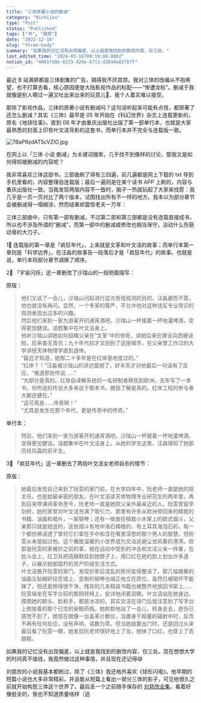 ```yaml
---
title: "三体原著小说的删减"
category: "Nichijou"
type: "Post"
status: "Published"
tags: ["书", "随想"]
date: "2022-12-18"
slug: "three-body"
summary: "如果我的记忆没有出现偏差，以上就是我找到的删改内容，仅三处。"
last_edited_time: "2024-03-16T09:19:00.000Z"
notion_id: "4001fd0e-6523-426e-b711-d28a9a827b7f"
---
```



最近 B 站满屏都是三体剧集的广告，搞得我不厌其烦。我对三体的改编从不抱希望，也不打算去看，核心原因便是大陆影视作品的标配——“惨遭龙标”。删减于我就像是别人嚼过一遍又吐出来出来的玩意儿🤮，我个人着实难以接受。


那除了影视作品，三体的原著小说有删减吗？这句话听起来可能有点怪，都原著了还怎么删减？其实《三体》最早是 05 年开始在《科幻世界》杂志上连载更新的，原名《地球往事》，直到 08 年才由重庆出版社出版了第一部单行本，也就是大家最熟悉的封面上印有叶文洁背影的这套书，而单行本并不完全与连载版一致。


![7BaP9zdAT5cVZIO.jpg](https://cdn.sa.net/2024/03/15/7BaP9zdAT5cVZIO.jpg)


在网上以「三体 小说 删减」为关键词搜索，几乎找不到像样的讨论，那我又是如何得知被删减的内容呢？


我非常喜欢三体这部书，三部曲刷了得有三四遍，前几遍都是网上下载的 txt 导到手机里看的，内容整理自连载版；最后一遍则是在某个读书 APP 上刷的，内容与重庆出版社一致。当我发现两版内容不一致时，脑子一热就玩起了大家来找茬：我几乎是一页一页对比了两个版本，试图找出所有不一样的地方。我本以为部分章节会被删减得一塌糊涂，然而结果却震惊老夫一万年：


三体三部曲中，只有第一部有删减，不过第二部和第三部都是没有连载直接成书，所以也不涉及所谓的“删减”，而第一部中的删减或修改也相当保守，没动什么伤筋动骨的大刀子。


1⃣️ 连载版的第一章是「疯狂年代」，上来就是文革和叶文洁的故事；而单行本第一章则是「科学边界」，在汪淼的故事告一段落后才是「疯狂年代」的故事。也就是说，单行本将部分章节调换了顺序。


2⃣️ 「宇宙闪烁」这一章删改了沙瑞山的一段侧面描写：


原版：


> 他们又谈了一会儿，沙瑞山问起进行这次奇怪观测的目的，汪淼避而不答，他也就没有再问。显然，一个专家的尊严，不允许他对这种违反专业常识的观测表现出过多的兴趣。  
> 然后他们来到一家为游客开的通宵酒吧。沙瑞山一杯接着一杯地灌啤酒，变得更加健谈。话题集中在叶文洁身上。  
> 他听沙瑞山讲她如何目睹父亲在“文革”中的惨死，讲她后来在建设兵团被诬陷，后来杳无音讯；九十年代初才又回到了这座城市，在父亲曾工作过的大学讲授天体物理学直到退休。  
> “最近才知道，她那二十多年是在红岸基地度过的。”  
> “红岸？！”汪淼被沙瑞山的讲述震撼了，好半天才对他最后一句话有了反应，“难道那些传说……”  
> “大部分是真的。红岸自译解系统的一名研制者移民到欧洲，去年写了一本书，你所说的传说大多来自于那本书，据我了解是真的。红岸工程的参与者大都还健在。”  
> “这可真是……传奇啊！”  
> “尤其是发生在那个年代，更是传奇中的传奇。”


单行本：


> 然后，他们来到一家为游客开的通宵酒吧。沙瑞山一杯接着一杯地灌啤酒，变得更加健谈。话题集中在叶文洁身上。从她的学生这里，汪森得知了她那历经风霜的前半生。


3⃣️ 「疯狂年代」这一章删去了两段叶文洁女老师自杀的情节：


原版：


> 她最后发现自己来到了阮雯的家门前，在大学四年中，阮老师一直是她的班主任，也是她最亲密的朋友。在叶文洁读天体物理专业研究生的两年里，再到后来停课闹革命至今，阮老师一直是她除父亲外最亲近的人。阮雯曾留学剑桥，她的家曾对叶文洁充满了吸引力，那里有许多从欧洲带回来的精致的书籍、油画和唱片，一架钢琴；还有一排放在精致小木架上的欧式烟斗，父亲那只就是她送的，这些烟斗有地中海石楠根的，有土耳其海泡石的，每一个都仿佛浸透了曾将它们拿在手中和含在嘴里深思的那个男人的智慧，但阮雯从未提起过他。这个雅致温暖的小世界成为文洁逃避尘世风暴的港湾。但那是阮雯的家被抄之前的事，她在运动中受到的冲击和文洁父亲一样重，在批斗会上，红卫兵把高跟鞋挂到她脖子上，用口红在她的脸上划出许多道子，以展示她那腐朽的资产阶级生活方式。  
> 叶文洁推开阮雯的家门，发现抄家后混乱的房间变得整洁了，那几幅被撕的油画又贴糊好挂在墙上，歪倒的钢琴也端正地立在原位，虽然已被砸坏不能弹了，但还是擦得很干净，残存的几本精装书籍也被整齐地放回书架上……阮雯端坐在写字台前的那把转椅上，安详地闭着双眼。叶文洁站在她身边，摸摸她的额头、脸和手，都是冰凉的，其实文洁在进门后就注意到了写字台上倒放着的那个已空的安眠药瓶。她默默地站了一会儿，转身走去，悲伤已感觉不到了，她现在就像一台盖革计数仪，当置身于超量的辐射中时，反而不再有任何反应，没有声响，读数为零。但当她就要出门时，还是回过头来最后看了阮雯一眼，她发现阮老师很好地上了妆，她抹了口红，也穿上了高跟鞋。


如果我的记忆没有出现偏差，以上就是我找到的删改内容，仅三处。现在想想大学的时间真不值钱，我竟然做过这种事情，并且现在还记得😅


刘慈欣的小说我基本都刷过，除了《三体》我还格外喜欢《球形闪电》。他早期的短篇小说也大多非常精彩，并且能从短篇上看出一部分三体的影子，可见他很久之前就开始构思三体这个世界了。最后丢一个之前随手保存的 [刘慈欣全集](https://www.aliyundrive.com/s/yUwobmH1Gym)，看着好像挺全的，我也不知道质量啥样（逃

